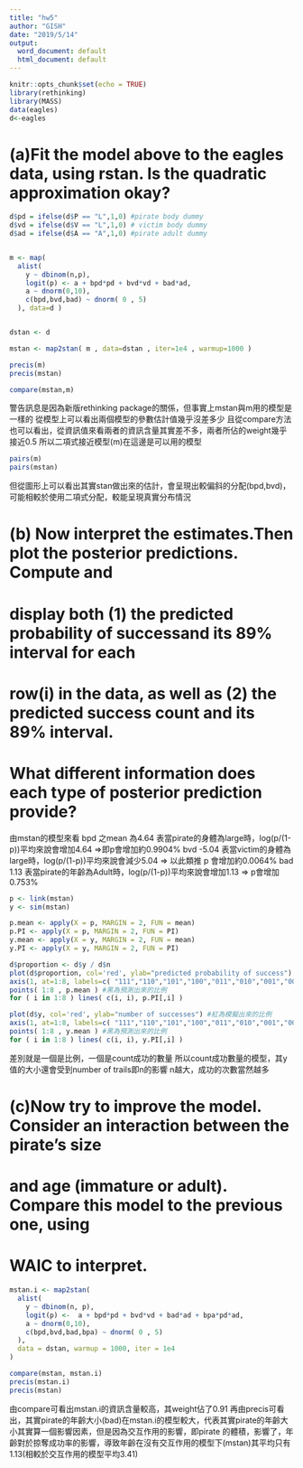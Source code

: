 ---
title: "hw5"
author: "GISH"
date: "2019/5/14"
output:
  word_document: default
  html_document: default
---

```{r setup, include=FALSE}
knitr::opts_chunk$set(echo = TRUE)
library(rethinking)
library(MASS)
data(eagles)
d<-eagles
```

# (a)Fit the model above to the eagles data, using rstan. Is the quadratic approximation okay?

```{r}
d$pd = ifelse(d$P == "L",1,0) #pirate body dummy
d$vd = ifelse(d$V == "L",1,0) # victim body dummy
d$ad = ifelse(d$A == "A",1,0) #pirate adult dummy


m <- map(
  alist(
    y ~ dbinom(n,p),
    logit(p) <- a + bpd*pd + bvd*vd + bad*ad,
    a ~ dnorm(0,10),
    c(bpd,bvd,bad) ~ dnorm( 0 , 5)
  ), data=d )


dstan <- d

mstan <- map2stan( m , data=dstan , iter=1e4 , warmup=1000 )

precis(m)
precis(mstan)

compare(mstan,m)

```

警告訊息是因為新版rethinking package的關係，但事實上mstan與m用的模型是一樣的
從模型上可以看出兩個模型的參數估計值幾乎沒差多少
且從compare方法也可以看出，從資訊值來看兩者的資訊含量其實差不多，兩者所佔的weight幾乎接近0.5
所以二項式接近模型(m)在這邊是可以用的模型


```{r}
pairs(m)
pairs(mstan)
```

但從圖形上可以看出其實stan做出來的估計，會呈現出較偏斜的分配(bpd,bvd)，可能相較於使用二項式分配，較能呈現真實分布情況


# (b) Now interpret the estimates.Then plot the posterior predictions. Compute and
# display both (1) the predicted probability of successand its 89% interval for each
# row(i) in the data, as well as (2) the predicted success count and its 89% interval.
# What different information does each type of posterior prediction provide?

由mstan的模型來看
bpd 之mean 為4.64    表當pirate的身體為large時，log(p/(1-p))平均來說會增加4.64 =>即p會增加約0.9904%
bvd          -5.04   表當victim的身體為large時，log(p/(1-p))平均來說會減少5.04 => 以此類推 p 會增加約0.0064%
bad          1.13    表當pirate的年齡為Adult時，log(p/(1-p))平均來說會增加1.13 => p會增加0.753%


```{r}

p <- link(mstan)
y <- sim(mstan)

p.mean <- apply(X = p, MARGIN = 2, FUN = mean)
p.PI <- apply(X = p, MARGIN = 2, FUN = PI)
y.mean <- apply(X = y, MARGIN = 2, FUN = mean)
y.PI <- apply(X = y, MARGIN = 2, FUN = PI)

d$proportion <- d$y / d$n
plot(d$proportion, col='red', ylab="predicted probability of success") #紅為模擬出來的比例
axis(1, at=1:8, labels=c( "111","110","101","100","011","010","001","000" ))
points( 1:8 , p.mean ) #黑為預測出來的比例
for ( i in 1:8 ) lines( c(i, i), p.PI[,i] )

plot(d$y, col='red', ylab="number of successes") #紅為模擬出來的比例
axis(1, at=1:8, labels=c( "111","110","101","100","011","010","001","000" ))
points( 1:8 , y.mean ) #黑為預測出來的比例
for ( i in 1:8 ) lines( c(i, i), y.PI[,i] )
```
差別就是一個是比例，一個是count成功的數量
所以count成功數量的模型，其y值的大小還會受到number of trails即n的影響
n越大，成功的次數當然越多

# (c)Now try to improve the model. Consider an interaction between the pirate’s size
# and age (immature or adult). Compare this model to the previous one, using
# WAIC to interpret.

```{r}

mstan.i <- map2stan(
  alist(
    y ~ dbinom(n, p),
    logit(p) <-  a + bpd*pd + bvd*vd + bad*ad + bpa*pd*ad,
    a ~ dnorm(0,10),
    c(bpd,bvd,bad,bpa) ~ dnorm( 0 , 5)
  ),
  data = dstan, warmup = 1000, iter = 1e4
)

compare(mstan, mstan.i)
precis(mstan.i)
precis(mstan)
```

由compare可看出mstan.i的資訊含量較高，其weight佔了0.91
再由precis可看出，其實pirate的年齡大小(bad)在mstan.i的模型較大，代表其實pirate的年齡大小其實算一個影響因素，但是因為交互作用的影響，即pirate 的體積，影響了，年齡對於掠奪成功率的影響，導致年齡在沒有交互作用的模型下(mstan)其平均只有1.13(相較於交互作用的模型平均3.41)
